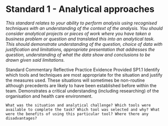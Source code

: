 # Standard 1 - Analytical approaches

_This standard relates to your ability to perform analysis using recognised techniques with an understanding of the context of the analysis. You should consider analytical projects or pieces of work where you have taken a business problem or question and translated this into an analytical task. This should demonstrate understanding of the question, choice of data with justification and limitations, appropriate presentation that addresses the question, understanding of what the data show and conclusions to be drawn given said limitations._

Standard
Commentary	Reflective Practice	Evidence Provided
SP1.1 Identify which tools and techniques are most appropriate for the situation and justify the measures used. These situations will sometimes be non-routine although precedents are likely to have been established before within the team. Demonstrates a critical understanding (including researching) of the organisation and health care environment.





	What was the situation and analytical challenge? Which tools were available to complete the task? Which tool was selected and why? What were the benefits of using this particular tool? Where there any disadvantages?
